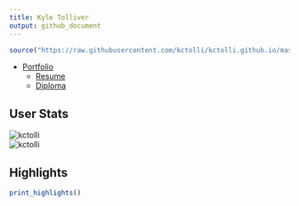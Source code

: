 ```yaml
---
title: Kyle Tolliver
output: github_document
---
```


```r
source("https://raw.githubusercontent.com/kctolli/kctolli.github.io/master/site_libs/site.R")
```

* [Portfolio](https://kctolli.github.io/)
    + [Resume](https://kctolli.github.io/Resume/)
    + [Diploma](https://kctolli.github.io/site_libs/images/diploma.pdf) \n\n\n

<h2>User Stats</h2>

<img align="center" src="https://github-readme-stats.vercel.app/api/top-langs/?username=kctolli&layout=compact&theme=dark" alt="kctolli"/><br />
<img align="center" src="https://github-readme-streak-stats.herokuapp.com/?user=kctolli&theme=dark" alt="kctolli" /><br />

<h2>Highlights</h2>

```r
print_highlights()
```
